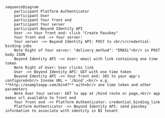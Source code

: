 ```mermaid
sequenceDiagram
    participant Platform Authenticator
    participant User
    participant Your front end
    participant Your server
    participant Beyond Identity API 
    User ->> Your front end: click "Create Passkey"
    Your front end ->> Your server: 
    Your server ->> Beyond Identity API: POST to <br/>/credential-binding-jobs
    Note Right of Your server: "delivery_method": "EMAIL"<br/> in POST body JSON
    Beyond Identity API ->> User: email with link containing one time token
    Note Right of User: User clicks link
    User ->> Beyond Identity API: GET with one time token
    Beyond Identity API ->> Your front end: 302 to your app's configured<br/> Invoke URL + '/bind',<br/> e.g. **http://exampleapp.com/bind?** with<br/> one time token and other parameters
    Note Over Your server: GET to app at /bind route or page,<br/> app makes url available to front end
    Your front end ->> Platform Authenticator: credential_binding_link
    Platform Authenticator ->> Beyond Identity API: send passkey information to associate with identity in BI tenant
```
